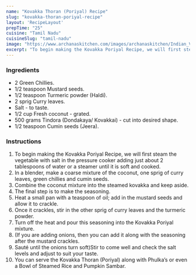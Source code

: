---
name: "Kovakka Thoran (Poriyal) Recipe"
slug: "kovakka-thoran-poriyal-recipe"
layout: 'RecipeLayout'
prepTime: "25"
cuisine: "Tamil Nadu"
cuisineSlug: "tamil-nadu"
image: "https://www.archanaskitchen.com/images/archanaskitchen/Indian_Vegetables_Dry/kerala_south_indian_recipe_of_kovakka_thoran_poriyal_recipe-18.jpg"
excerpt: "To begin making the Kovakka Poriyal Recipe, we will first steam the vegetable with salt in the pressure cooker adding just about 2 tablespoons of water or a steamer until it is soft and cooked"
---

### Ingredients

- 2 Green Chillies.
- 1/2 teaspoon Mustard seeds.
- 1/2 teaspoon Turmeric powder (Haldi).
- 2 sprig Curry leaves.
- Salt - to taste.
- 1/2 cup Fresh coconut - grated.
- 500 grams Tindora (Dondakaya/ Kovakkai) - cut into desired shape.
- 1/2 teaspoon Cumin seeds (Jeera).

### Instructions

1. To begin making the Kovakka Poriyal Recipe, we will first steam the vegetable with salt in the pressure cooker adding just about 2 tablespoons of water or a steamer until it is soft and cooked.
1. In a blender, make a coarse mixture of the coconut, one sprig of curry leaves, green chillies and cumin seeds.
1. Combine the coconut mixture into the steamed kovakka and keep aside.
1. The final step is to make the seasoning.
1. Heat a small pan with a teaspoon of oil; add in the mustard seeds and allow it to crackle.
1. Once it crackles, stir in the other sprig of curry leaves and the turmeric powder.
1. Turn off the heat and pour this seasoning into the Kovakka Poriyal mixture.
1.  (If you are adding onions, then you can add it along with the seasoning after the mustard crackles.
1. Sauté until the onions turn soft)Stir to come well and check the salt levels and adjust to suit your taste.
1. You can serve the Kovakka Thoran (Poriyal) along with Phulka’s or even a Bowl of Steamed Rice and Pumpkin Sambar.
